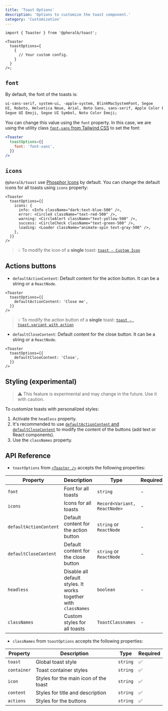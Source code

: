 ```yaml
---
title: 'Toast Options'
description: 'Options to customize the toast component.'
category: 'Customization'
---
```



```tsx
import { Toaster } from '@pheralb/toast';

<Toaster
  toastOptions={
    {
      // Your custom config.
    }
  }
/>;
```

## `font`

By default, the font of the toasts is:

```txt
ui-sans-serif, system-ui, -apple-system, BlinkMacSystemFont, Segoe
UI, Roboto, Helvetica Neue, Arial, Noto Sans, sans-serif, Apple Color Emoji,
Segoe UI Emoji, Segoe UI Symbol, Noto Color Emoji;
```

You can change this value using the `font` property. In this case, we are using the utility class [`font-sans` from Tailwind CSS](https://tailwindcss.com/docs/font-family#setting-the-font-family) to set the font:

```jsx
<Toaster
  toastOptions={{
    font: 'font-sans',
  }}
/>
```

## `icons`

`@pheralb/toast` use [Phosphor Icons](https://phosphoricons.com/) by default. You can change the default icons for all toasts using `icons` property:

```tsx
<Toaster
  toastOptions={{
    icons: {
      info: <Info className="dark:text-blue-500" />,
      error: <CircleX className="text-red-500" />,
      warning: <CircleAlert className="text-yellow-500" />,
      success: <CircleCheck className="text-green-500" />,
      loading: <Loader className="animate-spin text-gray-500" />,
    },
  }}
/>
```

> 💡 To modify the icon of a **single** toast: [`toast - Custom Icon`](/toast#custom-icon)

## Actions buttons

- `defaultActionContent`: Default content for the action button. It can be a string or a `ReactNode`.

```tsx
<Toaster
  toastOptions={{
    defaultActionContent: 'Close me',
  }}
/>
```

> 💡 To modify the action button of a **single** toast: [`toast - toast.variant with action`](/toast#toastvariant-with-action)

- `defaultCloseContent`: Default content for the close button. It can be a string or a `ReactNode`.

```tsx
<Toaster
  toastOptions={{
    defaultCloseContent: 'Close',
  }}
/>
```

## Styling (experimental)

> ⚠️ This feature is experimental and may change in the future. Use it with caution.

To customize toasts with personalized styles:

1. Activate the `headless` property.
2. It's recommended to use [`defaultActionContent` and `defaultCloseContent`](#actions-buttons) to modify the content of the buttons (add text or React components).
3. Use the `classNames` property.

<ToastCustomOptions client:load />

## API Reference

- `toastOptions` from [`<Toaster />`](/toaster#api-reference) accepts the following properties:

| Property               | Description                                                     | Type                         | Required |
| ---------------------- | --------------------------------------------------------------- | ---------------------------- | -------- |
| `font`                 | Font for all toasts                                             | `string`                     | -        |
| `icons`                | Icons for all toasts                                            | `Record<Variant, ReactNode>` | -        |
| `defaultActionContent` | Default content for the action button                           | `string` or `ReactNode`      | -        |
| `defaultCloseContent`  | Default content for the close button                            | `string` or `ReactNode`      | -        |
| `headless`             | Disable all default styles. It works together with `classNames` | `boolean`                    | -        |
| `classNames`           | Custom styles for all toasts                                    | `ToastClassnames`            | -        |

- `classNames` from `toastOptions` accepts the following properties:

| Property    | Description                           | Type     | Required |
| ----------- | ------------------------------------- | -------- | -------- |
| `toast`     | Global toast style                    | `string` | ✅       |
| `container` | Toast container styles                | `string` | ✅       |
| `icon`      | Styles for the main icon of the toast | `string` | ✅       |
| `content`   | Styles for title and description      | `string` | ✅       |
| `actions`   | Styles for the buttons                | `string` | ✅       |
